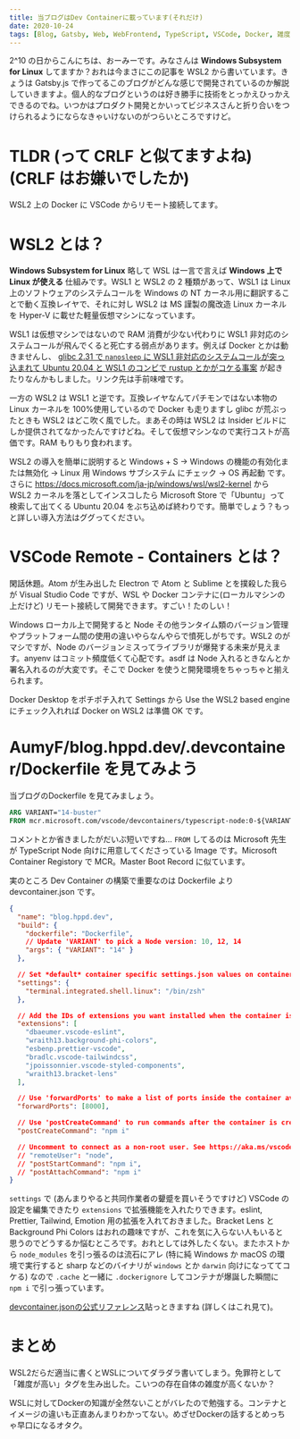 ```yaml
---
title: 当ブログはDev Containerに載っています(それだけ)
date: 2020-10-24
tags: [Blog, Gatsby, Web, WebFrontend, TypeScript, VSCode, Docker, 雑度が高い]
---
```


2^10 の日からこんにちは、おーみーです。みなさんは **Windows Subsystem for Linux** してますか？おれは今まさにこの記事を WSL2 から書いています。きょうは Gatsby.js で作ってるこのブログがどんな感じで開発されているのか解説していきますよ。個人的なブログというのは好き勝手に技術をとっかえひっかえできるのでね。いつかはプロダクト開発とかいってビジネスさんと折り合いをつけられるようにならなきゃいけないのがつらいところですけど。

# TLDR (って CRLF と似てますよね) (CRLF はお嫌いでしたか)

WSL2 上の Docker に VSCode からリモート接続してます。

# WSL2 とは？

**Windows Subsystem for Linux** 略して WSL は一言で言えば **Windows 上で Linux が使える** 仕組みです。WSL1 と WSL2 の 2 種類があって、WSL1 は Linux 上のソフトウェアのシステムコールを Windows の NT カーネル用に翻訳することで動く互換レイヤで、それに対し WSL2 は MS 謹製の魔改造 Linux カーネルを Hyper-V に載せた軽量仮想マシンになっています。

WSL1 は仮想マシンではないので RAM 消費が少ない代わりに WSL1 非対応のシステムコールが飛んでくると死亡する弱点があります。例えば Docker とかは動きませんし、 [glibc 2.31 で `nanosleep` に WSL1 非対応のシステムコールが突っ込まれて Ubuntu 20.04 と WSL1 のコンビで rustup とかがコケる事案](https://qiita.com/AumyF/items/eaf42dd3345a2285ff9e) が起きたりなんかもしました。リンク先は手前味噌です。

一方の WSL2 は WSL1 と逆です。互換レイヤなんてパチモンではない本物の Linux カーネルを 100%使用しているので Docker も走りますし glibc が荒ぶったときも WSL2 はどこ吹く風でした。まあその時は WSL2 は Insider ビルドにしか提供されてなかったんですけどね。そして仮想マシンなので実行コストが高価です。RAM もりもり食われます。

WSL2 の導入を簡単に説明すると Windows + S → Windows の機能の有効化または無効化 → Linux 用 Windows サブシステム にチェック → OS 再起動 です。さらに https://docs.microsoft.com/ja-jp/windows/wsl/wsl2-kernel から WSL2 カーネルを落としてインスコしたら Microsoft Store で「Ubuntu」って検索して出てくる Ubuntu 20.04 をぶち込めば終わりです。簡単でしょう？もっと詳しい導入方法はググってください。

# VSCode Remote - Containers とは？

閑話休題。Atom が生み出した Electron で Atom と Sublime とを撲殺した我らが Visual Studio Code ですが、WSL や Docker コンテナに(ローカルマシンの上だけど) リモート接続して開発できます。すごい！たのしい！

Windows ローカル上で開発すると Node その他ランタイム類のバージョン管理やプラットフォーム間の使用の違いやらなんやらで憤死しがちです。WSL2 のがマシですが、Node のバージョンミスってライブラリが爆発する未来が見えます。anyenv はコミット頻度低くて心配です。asdf は Node 入れるときなんとか署名入れるのが大変です。そこで Docker を使うと開発環境をちゃっちゃと揃えられます。

Docker Desktop をポチポチ入れて Settings から Use the WSL2 based engine にチェック入れれば Docker on WSL2 は準備 OK です。

# AumyF/blog.hppd.dev/.devcontainer/Dockerfile を見てみよう

当ブログのDockerfile を見てみましょう。

```dockerfile
ARG VARIANT="14-buster"
FROM mcr.microsoft.com/vscode/devcontainers/typescript-node:0-${VARIANT}
```

コメントとか省きましたがだいぶ短いですね… `FROM` してるのは Microsoft 先生が TypeScript Node 向けに用意してくださっている Image です。Microsoft Container Registory で MCR。Master Boot Record に似ています。

実のところ Dev Container の構築で重要なのは Dockerfile より devcontainer.json です。

```json
{
  "name": "blog.hppd.dev",
  "build": {
    "dockerfile": "Dockerfile",
    // Update 'VARIANT' to pick a Node version: 10, 12, 14
    "args": { "VARIANT": "14" }
  },

  // Set *default* container specific settings.json values on container create.
  "settings": {
    "terminal.integrated.shell.linux": "/bin/zsh"
  },

  // Add the IDs of extensions you want installed when the container is created.
  "extensions": [
    "dbaeumer.vscode-eslint",
    "wraith13.background-phi-colors",
    "esbenp.prettier-vscode",
    "bradlc.vscode-tailwindcss",
    "jpoissonnier.vscode-styled-components",
    "wraith13.bracket-lens"
  ],

  // Use 'forwardPorts' to make a list of ports inside the container available locally.
  "forwardPorts": [8000],

  // Use 'postCreateCommand' to run commands after the container is created.
  "postCreateCommand": "npm i"

  // Uncomment to connect as a non-root user. See https://aka.ms/vscode-remote/containers/non-root.
  // "remoteUser": "node",
  // "postStartCommand": "npm i",
  // "postAttachCommand": "npm i"
}
```

`settings` で (あんまりやると共同作業者の顰蹙を買いそうですけど) VSCode の設定を編集できたり `extensions` で拡張機能を入れたりできます。eslint, Prettier, Tailwind, Emotion 用の拡張を入れておきました。Bracket Lens と Background Phi Colors はおれの趣味ですが、これを気に入らない人もいると思うのでどうするか悩むところです。おれとしては外したくない。またホストから `node_modules` を引っ張るのは流石にアレ (特に純 Windows か macOS の環境で実行すると sharp などのバイナリが `windows` とか `darwin` 向けになっててコケる) なので `.cache` と一緒に `.dockerignore` してコンテナが爆誕した瞬間に `npm i` で引っ張っています。

[devcontainer.jsonの公式リファレンス](https://code.visualstudio.com/docs/remote/devcontainerjson-reference)貼っときますね (詳しくはこれ見て)。

# まとめ

WSL2だらだ適当に書くとWSLについてダラダラ書いてしまう。免罪符として「雑度が高い」タグを生み出した。こいつの存在自体の雑度が高くないか？

WSLに対してDockerの知識が全然ないことがバレたので勉強する。コンテナとイメージの違いも正直あんまりわかってない。めざせDockerの話するとめっちゃ早口になるオタク。
